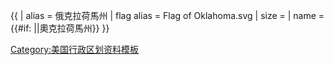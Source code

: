 {{ {{{1<noinclude>|country showdata</noinclude>}}}
| alias = 俄克拉荷馬州
| flag alias = Flag of Oklahoma.svg
| size = {{{size|}}}
| name = {{#if: {{{name|}}}|{{{name|}}}|奧克拉荷馬州}}
}}<noinclude>
[[Category:美国行政区划资料模板]]
</noinclude>